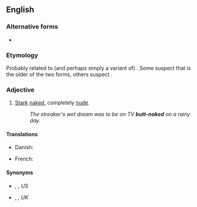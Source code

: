 {{also|butt naked}}

==English==

===Alternative forms===
* {{l|en|butt naked}}

===Etymology===
Probably related to (and perhaps simply a variant of) {{m|en|buck naked}}. Some suspect that {{m|en|butt-naked}} is the older of the two forms, others suspect {{m|en|buck naked}}.

===Adjective===
{{en-adj}}

# {{lb|en|idiomatic}} [[stark|Stark]] [[naked]], completely [[nude]].
#: ''The streaker's wet dream was to be on TV '''butt-naked''' on a rainy day.''

====Translations====
{{trans-top|idiomatic}}
* Danish: {{t|da|splitternøgen}}
{{trans-mid}}
* French: {{t|fr|cul nu}}
{{trans-bottom}}

====Synonyms====
* {{l|en|bare-ass}}, {{l|en|bare-assed}}, {{l|en|in the buff}} ''US''
* {{l|en|bare-arse}}, {{l|en|bare-bum}}, {{l|en|starkers}} ''UK''